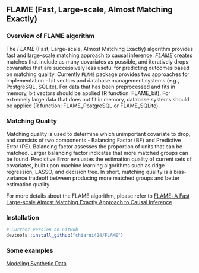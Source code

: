 ## FLAME (Fast, Large-scale, Almost Matching Exactly)

### Overview of FLAME algorithm 

The *FLAME* (Fast, Large-scale, Almost Matching Exactly) algorithm provides fast and large-scale matching approach to causal inference. *FLAME* creates matches that include as many covariates as possible, and iteratively drops covaraites that are successively less useful for predicting outcomes based on matching quality. Currently `FLAME` package provides two approaches for implementation - bit vectors and database management systems (e.g., PostgreSQL, SQLite). For data that has been preprocessed and fits in memory, bit vectors should be applied (R function: FLAME_bit). For extremely large data that does not fit in memory, database systems should be applied (R function: FLAME_PostgreSQL or FLAME_SQLite). 

### Matching Quality

Matching quality is used to determine which unimportant covariate to drop, and consists of two components - Balancing Factor (BF) and Predictive Error (PE). Balancing factor assesses the proportion of units that can be matched. Larger balancing factor indicates that more matched groups can be found. Predictive Error evaluates the estimation quality of current sets of covariates, built upon machine learning algorithms such as ridge regression, LASSO, and decision tree. In short, matching quality is a bias-variance tradeoff between producing more matched groups and better estimation quality.   

For more details about the FLAME algorithm, please refer to [FLAME: A Fast Large-scale Almost Matching Exactly Approach to Causal Inference ](https://arxiv.org/pdf/1707.06315.pdf)  


### Installation  

```r
# Current version on GitHub
devtools::install_github("chiarui424/FLAME") 
```

### Some examples 

[Modeling Synthetic Data](articles/Synthetic_Data.html)
